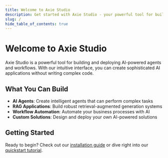 ```yaml
---
title: Welcome to Axie Studio
description: Get started with Axie Studio - your powerful tool for building and deploying AI-powered agents and workflows.
slug: /
hide_table_of_contents: true
---
```


# Welcome to Axie Studio

Axie Studio is a powerful tool for building and deploying AI-powered agents and workflows. With our intuitive interface, you can create sophisticated AI applications without writing complex code.

## What You Can Build

- **AI Agents**: Create intelligent agents that can perform complex tasks
- **RAG Applications**: Build robust retrieval-augmented generation systems
- **Workflow Automation**: Automate your business processes with AI
- **Custom Solutions**: Design and deploy your own AI-powered solutions

## Getting Started

Ready to begin? Check out our [installation guide](get-started-installation) or dive right into our [quickstart tutorial](get-started-quickstart).